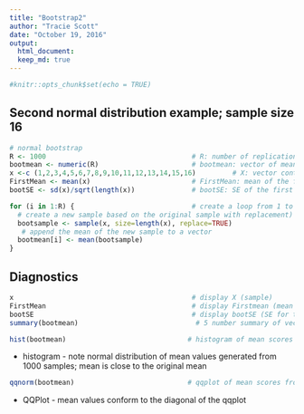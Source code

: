 ```yaml
---
title: "Bootstrap2"
author: "Tracie Scott"
date: "October 19, 2016"
output:
  html_document:
  keep_md: true
---
```


```r
#knitr::opts_chunk$set(echo = TRUE)
```

## Second normal distribution example; sample size 16

```r
# normal bootstrap
R <- 1000                                    # R: number of replications
bootmean <- numeric(R)                       # bootmean: vector of mean values w R values
x <-c (1,2,3,4,5,6,7,8,9,10,11,12,13,14,15,16)         # X: vector containing the sample to bootstrap
FirstMean <- mean(x)                         # FirstMean: mean of the first sample
bootSE <- sd(x)/sqrt(length(x))              # bootSE: SE of the first sample

for (i in 1:R) {                             # create a loop from 1 to R  (replications)
  # create a new sample based on the original sample with replacement) 
  bootsample <- sample(x, size=length(x), replace=TRUE)     
   # append the mean of the new sample to a vector
  bootmean[i] <- mean(bootsample)                          
}

```

## Diagnostics
```r
x                                            # display X (sample)
FirstMean                                    # display Firstmean (mean of the sample)
bootSE                                       # display bootSE (SE for the sample)  
summary(bootmean)                             # 5 number summary of vector containing bootstrap sample means
```

```r
hist(bootmean)                              # histogram of mean scores from bootstrap vector
```

* histogram - note normal distribution of mean values generated from 1000 samples; mean is close to the original mean

```r
qqnorm(bootmean)                            # qqplot of mean scores from bootstrap vector
```
* QQPlot - mean values conform to the diagonal of the qqplot